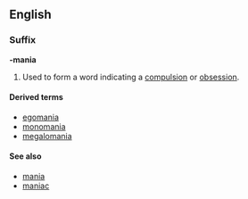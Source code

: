 ==English==

===Suffix===
'''-mania'''

#Used to form a word indicating a [[compulsion]] or [[obsession]].

====Derived terms====
*[[egomania]]
*[[monomania]]
*[[megalomania]]

====See also====
*[[mania]]
*[[maniac]]